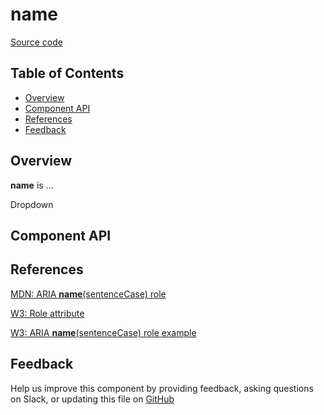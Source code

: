 
# **name**

[Source code](<https://github.com/leemonade/bubbles/tree/main/packages/components/overlay/Dropdown>)

## Table of Contents

<!-- START doctoc generated TOC please keep comment here to allow auto update -->
<!-- DON'T EDIT THIS SECTION, INSTEAD RE-RUN doctoc TO UPDATE -->

- [Overview](#overview)
- [Component API](#component-api)
- [References](#references)
- [Feedback](#feedback)

## Overview

**name** is ...

<ThemeProvider>
  <Dropdown>Dropdown</Dropdown>
</ThemeProvider>

## Component API

<Preview>
  <Story id="atoms-overlay-dropdown--playground" />
</Preview>

<Props of={Dropdown} />

## References

[MDN: ARIA **name**(sentenceCase) role](<https://developer.mozilla.org/en-US/docs/Web/Accessibility/ARIA/Roles/dropdown_role>)

[W3: Role attribute](https://www.w3.org/WAI/PF/HTML/wiki/RoleAttribute)

[W3: ARIA **name**(sentenceCase) role example](<https://www.w3.org/TR/2016/WD-wai-aria-practices-1.1-20160317/examples/dropdown/dropdown.html>)

## Feedback

Help us improve this component by providing feedback, asking questions on Slack, or updating this file on
[GitHub](<https://github.com/leemonade/bubbles/edit/main/packages/components/overlay/Dropdown.mdx>)
